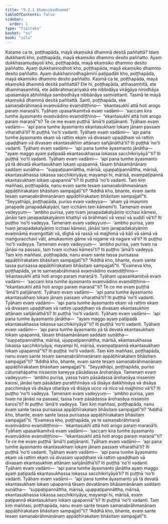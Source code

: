 ```yaml
---
title: "9.2.1 Ekaṃsikadhammā"
tableOfContents: false
sidebar:
  order: 1
type: "tipitaka"
basket: "su"
book: "sila"
---
```



<DynamicBreadcrumb />

<Division number="424" book="sila" bookNo="6" page="177">

<Paragraph number="724" book="sila">
Katame ca te, poṭṭhapāda, mayā ekaṃsikā dhammā desitā paññattā? Idaṃ dukkhanti kho, poṭṭhapāda, mayā ekaṃsiko dhammo desito paññatto. Ayaṃ dukkhasamudayoti kho, poṭṭhapāda, mayā ekaṃsiko dhammo desito paññatto. Ayaṃ dukkhanirodhoti kho, poṭṭhapāda, mayā ekaṃsiko dhammo desito paññatto. Ayaṃ dukkhanirodhagāminī paṭipadāti kho, poṭṭhapāda, mayā ekaṃsiko dhammo desito paññatto.
</Paragraph>

<Paragraph number="725" book="sila">
Kasmā ca te, poṭṭhapāda, mayā ekaṃsikā dhammā desitā paññattā? Ete hi, poṭṭhapāda, atthasaṃhitā, ete dhammasaṃhitā, ete ādibrahmacariyakā ete nibbidāya virāgāya nirodhāya upasamāya abhiññāya sambodhāya nibbānāya saṃvattanti. Tasmā te mayā ekaṃsikā dhammā desitā paññattā.
</Paragraph>

</Division>
<Division number="425" book="sila" bookNo="6" page="177">

<Paragraph number="726" book="sila">
Santi, poṭṭhapāda, eke samaṇabrāhmaṇā evaṃvādino evaṃdiṭṭhino—  ‘ekantasukhī attā hoti arogo paraṃ maraṇā’ti. Tyāhaṃ upasaṅkamitvā evaṃ vadāmi—  ‘saccaṃ kira tumhe āyasmanto evaṃvādino evaṃdiṭṭhino—  “ekantasukhī attā hoti arogo paraṃ maraṇā”’ti? Te ce me evaṃ puṭṭhā ‘āmā’ti paṭijānanti. Tyāhaṃ evaṃ vadāmi—  ‘api pana tumhe āyasmanto ekantasukhaṃ lokaṃ jānaṃ passaṃ viharathā’ti? Iti puṭṭhā ‘no’ti vadanti.
</Paragraph>

<Paragraph number="727" book="sila">
Tyāhaṃ evaṃ vadāmi—  ‘api pana tumhe āyasmanto ekaṃ vā rattiṃ ekaṃ vā divasaṃ upaḍḍhaṃ vā rattiṃ upaḍḍhaṃ vā divasaṃ ekantasukhiṃ attānaṃ sañjānāthā’ti? Iti puṭṭhā ‘no’ti vadanti.
</Paragraph>

<Paragraph number="728" book="sila">
Tyāhaṃ evaṃ vadāmi—  ‘api pana tumhe āyasmanto jānātha—  “ayaṃ maggo ayaṃ paṭipadā ekantasukhassa lokassa sacchikiriyāyā”’ti? Iti puṭṭhā ‘no’ti vadanti.
</Paragraph>

<Paragraph number="729" book="sila">
Tyāhaṃ evaṃ vadāmi—  ‘api pana tumhe āyasmanto yā tā devatā ekantasukhaṃ lokaṃ upapannā, tāsaṃ bhāsamānānaṃ saddaṃ suṇātha—  “suppaṭipannāttha, mārisā, ujuppaṭipannāttha, mārisā, ekantasukhassa lokassa sacchikiriyāya; mayampi hi, mārisā, evaṃpaṭipannā ekantasukhaṃ lokaṃ upapannā”’ti? Iti puṭṭhā ‘no’ti vadanti.
</Paragraph>

<Paragraph number="730" book="sila">
Taṃ kiṃ maññasi, poṭṭhapāda, nanu evaṃ sante tesaṃ samaṇabrāhmaṇānaṃ appāṭihīrakataṃ bhāsitaṃ sampajjatī”ti? “Addhā kho, bhante, evaṃ sante tesaṃ samaṇabrāhmaṇānaṃ appāṭihīrakataṃ bhāsitaṃ sampajjatī”ti.
</Paragraph>

</Division>
<Division number="426" book="sila" bookNo="6" page="178">

<Paragraph number="731" book="sila">
“Seyyathāpi, poṭṭhapāda, puriso evaṃ vadeyya—  ‘ahaṃ yā imasmiṃ janapade janapadakalyāṇī, taṃ icchāmi taṃ kāmemī’ti. Tamenaṃ evaṃ vadeyyuṃ—  ‘ambho purisa, yaṃ tvaṃ janapadakalyāṇiṃ icchasi kāmesi, jānāsi taṃ janapadakalyāṇiṃ khattiyī vā brāhmaṇī vā vessī vā suddī vā’ti? Iti puṭṭho ‘no’ti vadeyya. Tamenaṃ evaṃ vadeyyuṃ—  ‘ambho purisa, yaṃ tvaṃ janapadakalyāṇiṃ icchasi kāmesi, jānāsi taṃ janapadakalyāṇiṃ evaṃnāmā evaṃgottāti vā, dīghā vā rassā vā majjhimā vā kāḷī vā sāmā vā maṅguracchavī vāti, amukasmiṃ gāme vā nigame vā nagare vā’ti? Iti puṭṭho ‘no’ti vadeyya. Tamenaṃ evaṃ vadeyyuṃ—  ‘ambho purisa, yaṃ tvaṃ na jānāsi na passasi, taṃ tvaṃ icchasi kāmesī’ti? Iti puṭṭho ‘āmā’ti vadeyya.
</Paragraph>

<Paragraph number="732" book="sila">
Taṃ kiṃ maññasi, poṭṭhapāda, nanu evaṃ sante tassa purisassa appāṭihīrakataṃ bhāsitaṃ sampajjatī”ti? “Addhā kho, bhante, evaṃ sante tassa purisassa appāṭihīrakataṃ bhāsitaṃ sampajjatī”ti.
</Paragraph>

<Paragraph number="733" book="sila">
“Evameva kho, poṭṭhapāda, ye te samaṇabrāhmaṇā evaṃvādino evaṃdiṭṭhino—  ‘ekantasukhī attā hoti arogo paraṃ maraṇā’ti. Tyāhaṃ upasaṅkamitvā evaṃ vadāmi—  ‘saccaṃ kira tumhe āyasmanto evaṃvādino evaṃdiṭṭhino—  “ekantasukhī attā hoti arogo paraṃ maraṇā”’ti? Te ce me evaṃ puṭṭhā ‘āmā’ti paṭijānanti. Tyāhaṃ evaṃ vadāmi—  ‘api pana tumhe āyasmanto ekantasukhaṃ lokaṃ jānaṃ passaṃ viharathā’ti? Iti puṭṭhā ‘no’ti vadanti.
</Paragraph>

<Paragraph number="734" book="sila">
Tyāhaṃ evaṃ vadāmi—  ‘api pana tumhe āyasmanto ekaṃ vā rattiṃ ekaṃ vā divasaṃ upaḍḍhaṃ vā rattiṃ upaḍḍhaṃ vā divasaṃ ekantasukhiṃ attānaṃ sañjānāthā’ti? Iti puṭṭhā ‘no’ti vadanti.
</Paragraph>

<Paragraph number="735" book="sila">
Tyāhaṃ evaṃ vadāmi—  ‘api pana tumhe āyasmanto jānātha—  “ayaṃ maggo ayaṃ paṭipadā ekantasukhassa lokassa sacchikiriyāyā”’ti? Iti puṭṭhā ‘no’ti vadanti.
</Paragraph>

<Paragraph number="736" book="sila">
Tyāhaṃ evaṃ vadāmi—  ‘api pana tumhe āyasmanto yā tā devatā ekantasukhaṃ lokaṃ upapannā, tāsaṃ bhāsamānānaṃ saddaṃ suṇātha—  “suppaṭipannāttha, mārisā, ujuppaṭipannāttha, mārisā, ekantasukhassa lokassa sacchikiriyāya; mayampi hi, mārisā, evaṃpaṭipannā ekantasukhaṃ lokaṃ upapannā”’ti? Iti puṭṭhā ‘no’ti vadanti.
</Paragraph>

<Paragraph number="737" book="sila">
Taṃ kiṃ maññasi, poṭṭhapāda, nanu evaṃ sante tesaṃ samaṇabrāhmaṇānaṃ appāṭihīrakataṃ bhāsitaṃ sampajjatī”ti? “Addhā kho, bhante, evaṃ sante tesaṃ samaṇabrāhmaṇānaṃ appāṭihīrakataṃ bhāsitaṃ sampajjatī”ti.
</Paragraph>

</Division>
<Division number="427" book="sila" bookNo="6" page="179">

<Paragraph number="738" book="sila">
“Seyyathāpi, poṭṭhapāda, puriso cātumahāpathe nisseṇiṃ kareyya pāsādassa ārohaṇāya. Tamenaṃ evaṃ vadeyyuṃ—  ‘ambho purisa, yassa tvaṃ pāsādassa ārohaṇāya nisseṇiṃ karosi, jānāsi taṃ pāsādaṃ puratthimāya vā disāya dakkhiṇāya vā disāya pacchimāya vā disāya uttarāya vā disāya ucco vā nīco vā majjhimo vā’ti? Iti puṭṭho ‘no’ti vadeyya. Tamenaṃ evaṃ vadeyyuṃ—  ‘ambho purisa, yaṃ tvaṃ na jānāsi na passasi, tassa tvaṃ pāsādassa ārohaṇāya nisseṇiṃ karosī’ti? Iti puṭṭho ‘āmā’ti vadeyya.
</Paragraph>

<Paragraph number="739" book="sila">
Taṃ kiṃ maññasi, poṭṭhapāda, nanu evaṃ sante tassa purisassa appāṭihīrakataṃ bhāsitaṃ sampajjatī”ti? “Addhā kho, bhante, evaṃ sante tassa purisassa appāṭihīrakataṃ bhāsitaṃ sampajjatī”ti.
</Paragraph>

<Paragraph number="740" book="sila">
“Evameva kho, poṭṭhapāda, ye te samaṇabrāhmaṇā evaṃvādino evaṃdiṭṭhino—  ‘ekantasukhī attā hoti arogo paraṃ maraṇā’ti. Tyāhaṃ upasaṅkamitvā evaṃ vadāmi—  ‘saccaṃ kira tumhe āyasmanto evaṃvādino evaṃdiṭṭhino—  “ekantasukhī attā hoti arogo paraṃ maraṇā”’ti? Te ce me evaṃ puṭṭhā ‘āmā’ti paṭijānanti. Tyāhaṃ evaṃ vadāmi—  ‘api pana tumhe āyasmanto ekantasukhaṃ lokaṃ jānaṃ passaṃ viharathā’ti? Iti puṭṭhā ‘no’ti vadanti.
</Paragraph>

<Paragraph number="741" book="sila">
Tyāhaṃ evaṃ vadāmi—  ‘api pana tumhe āyasmanto ekaṃ vā rattiṃ ekaṃ vā divasaṃ upaḍḍhaṃ vā rattiṃ upaḍḍhaṃ vā divasaṃ ekantasukhiṃ attānaṃ sañjānāthā’ti? Iti puṭṭhā ‘no’ti vadanti.
</Paragraph>

<Paragraph number="742" book="sila">
Tyāhaṃ evaṃ vadāmi—  ‘api pana tumhe āyasmanto jānātha ayaṃ maggo ayaṃ paṭipadā ekantasukhassa lokassa sacchikiriyāyā’ti? Iti puṭṭhā ‘no’ti vadanti.
</Paragraph>

<Paragraph number="743" book="sila">
Tyāhaṃ evaṃ vadāmi—  ‘api pana tumhe āyasmanto yā tā devatā ekantasukhaṃ lokaṃ upapannā tāsaṃ devatānaṃ bhāsamānānaṃ saddaṃ suṇātha—  “suppaṭipannāttha, mārisā, ujuppaṭipannāttha, mārisā, ekantasukhassa lokassa sacchikiriyāya; mayampi hi, mārisā, evaṃ paṭipannā ekantasukhaṃ lokaṃ upapannā”’ti? Iti puṭṭhā ‘no’ti vadanti.
</Paragraph>

<Paragraph number="744" book="sila">
Taṃ kiṃ maññasi, poṭṭhapāda, nanu evaṃ sante tesaṃ samaṇabrāhmaṇānaṃ appāṭihīrakataṃ bhāsitaṃ sampajjatī”ti? “Addhā kho, bhante, evaṃ sante tesaṃ samaṇabrāhmaṇānaṃ appāṭihīrakataṃ bhāsitaṃ sampajjatī”ti.
</Paragraph>
</Division>